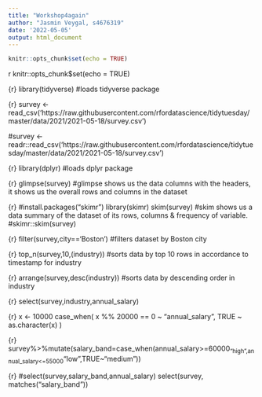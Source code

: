 ```yaml
---
title: "Workshop4again"
author: "Jasmin Veygal, s4676319"
date: '2022-05-05'
output: html_document
---
```


```r
knitr::opts_chunk$set(echo = TRUE)
```

{r setup, include=FALSE}
knitr::opts_chunk$set(echo = TRUE)

{r}
library(tidyverse) #loads tidyverse package



{r}
survey <- read_csv('https://raw.githubusercontent.com/rfordatascience/tidytuesday/master/data/2021/2021-05-18/survey.csv')

#survey <- readr::read_csv('https://raw.githubusercontent.com/rfordatascience/tidytuesday/master/data/2021/2021-05-18/survey.csv’)

{r}
library(dplyr) #loads dplyr package

{r}
glimpse(survey) #glimpse shows us the data columns with the headers, it shows us the overall rows and columns in the dataset

{r}
#install.packages("skimr")
library(skimr)
skim(survey) #skim shows us a data summary of the dataset of its rows, columns & frequency of variable.
#skimr::skim(survey)




{r}
filter(survey,city=='Boston') #filters dataset by Boston city

{r}
top_n(survey,10,(industry)) #sorts data by top 10 rows in accordance to timestamp for industry

{r}
arrange(survey,desc(industry)) #sorts data by descending order in industry

{r}
select(survey,industry,annual_salary)




{r}
x <- 10000
case_when(
  x %% 20000 == 0 ~ "annual_salary",
  TRUE ~ as.character(x)
)



{r}
survey%>%mutate(salary_band=case_when(annual_salary>=60000~"high",annual_salary<=55000~"low",TRUE~"medium"))


{r}
#select(survey,salary_band,annual_salary)
select(survey, matches("salary_band"))